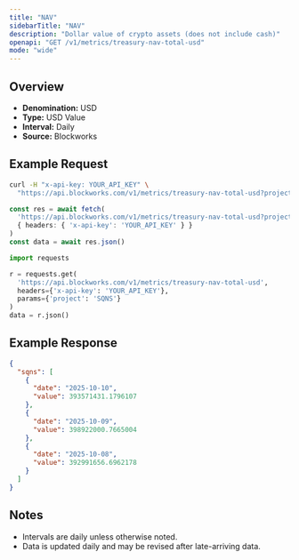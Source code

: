```yaml
---
title: "NAV"
sidebarTitle: "NAV"
description: "Dollar value of crypto assets (does not include cash)"
openapi: "GET /v1/metrics/treasury-nav-total-usd"
mode: "wide"
---
```


## Overview

- **Denomination:** USD
- **Type:** USD Value
- **Interval:** Daily
- **Source:** Blockworks

## Example Request

<CodeGroup>

```bash cURL
curl -H "x-api-key: YOUR_API_KEY" \
  "https://api.blockworks.com/v1/metrics/treasury-nav-total-usd?project=SQNS"
```

```typescript TypeScript
const res = await fetch(
  'https://api.blockworks.com/v1/metrics/treasury-nav-total-usd?project=SQNS',
  { headers: { 'x-api-key': 'YOUR_API_KEY' } }
)
const data = await res.json()
```

```python Python
import requests

r = requests.get(
  'https://api.blockworks.com/v1/metrics/treasury-nav-total-usd',
  headers={'x-api-key': 'YOUR_API_KEY'},
  params={'project': 'SQNS'}
)
data = r.json()
```

</CodeGroup>

## Example Response

```json
{
  "sqns": [
    {
      "date": "2025-10-10",
      "value": 393571431.1796107
    },
    {
      "date": "2025-10-09",
      "value": 398922000.7665004
    },
    {
      "date": "2025-10-08",
      "value": 392991656.6962178
    }
  ]
}
```

## Notes
- Intervals are daily unless otherwise noted.
- Data is updated daily and may be revised after late-arriving data.